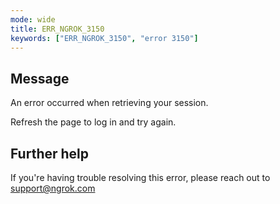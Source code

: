 ```yaml
---
mode: wide
title: ERR_NGROK_3150
keywords: ["ERR_NGROK_3150", "error 3150"]
---
```


## Message

An error occurred when retrieving your session.

Refresh the page to log in and try again.

## Further help

If you're having trouble resolving this error, please reach out to [support@ngrok.com](mailto:support@ngrok.com?subject=Help%20with%20ERR_NGROK_3150)
